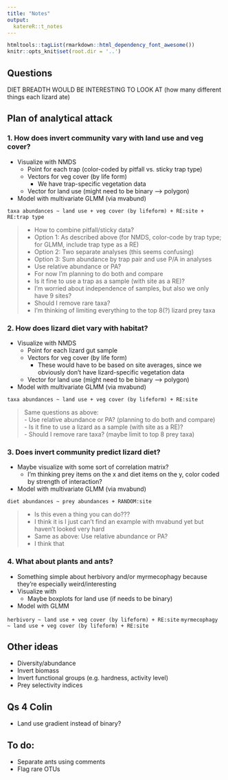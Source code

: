 ```yaml
---
title: "Notes"
output:
  katereR::t_notes
---
```


```r
htmltools::tagList(rmarkdown::html_dependency_font_awesome())
knitr::opts_knit$set(root.dir = '..')
```

## Questions

DIET BREADTH WOULD BE INTERESTING TO LOOK AT (how many different things each lizard ate)

###

## Plan of analytical attack

### 1. How does invert community vary with land use and veg cover?

- Visualize with NMDS
  - Point for each trap (color-coded by pitfall vs. sticky trap type)
  - Vectors for veg cover (by life form)
    - We have trap-specific vegetation data
  - Vector for land use (might need to be binary --> polygon)
- Model with multivariate GLMM (via mvabund)

`taxa abundances ~ land use + veg cover (by lifeform) + RE:site + RE:trap type`

> 
- How to combine pitfall/sticky data?  
  - Option 1: As described above (for NMDS, color-code by trap type; for GLMM, include trap type as a RE)  
  - Option 2: Two separate analyses (this seems confusing)  
  - Option 3: Sum abundance by trap pair and use P/A in analyses  
- Use relative abundance or PA?  
  - For now I'm planning to do both and compare  
- Is it fine to use a trap as a sample (with site as a RE)?  
  - I'm worried about independence of samples, but also we only have 9 sites?  
- Should I remove rare taxa?  
  - I'm thinking of limiting everything to the top 8(?) lizard prey taxa

### 2. How does lizard diet vary with habitat?

- Visualize with NMDS
  - Point for each lizard gut sample
  - Vectors for veg cover (by life form)
    - These would have to be based on site averages, since we obviously don't have lizard-specific vegetation data
  - Vector for land use (might need to be binary --> polygon)
- Model with multivariate GLMM (via mvabund)

`taxa abundances ~ land use + veg cover (by lifeform) + RE:site`

> Same questions as above:  
- Use relative abundance or PA? (planning to do both and compare)  
- Is it fine to use a lizard as a sample (with site as a RE)?  
- Should I remove rare taxa?  (maybe limit to top 8 prey taxa)

### 3. Does invert community predict lizard diet?

- Maybe visualize with some sort of correlation matrix?
  - I'm thinking prey items on the x and diet items on the y, color coded by strength of interaction?
- Model with multivariate GLMM (via mvabund)

`diet abundances ~ prey abundances + RANDOM:site`

> 
- Is this even a thing you can do???  
  - I think it is I just can't find an example with mvabund yet but haven't looked very hard  
- Same as above: Use relative abundance or PA?  
  - I think that 

### 4. What about plants and ants?

- Something simple about herbivory and/or myrmecophagy because they're especially weird/interesting
- Visualize with 
  - Maybe boxplots for land use (if needs to be binary)
- Model with GLMM

`herbivory ~ land use + veg cover (by lifeform) + RE:site`
`myrmecophagy ~ land use + veg cover (by lifeform) + RE:site`

## Other ideas

- Diversity/abundance
- Invert biomass
- Invert functional groups (e.g. hardness, activity level)
- Prey selectivity indices

## Qs 4 Colin

- Land use gradient instead of binary?

## To do: 

- Separate ants using comments
- Flag rare OTUs
